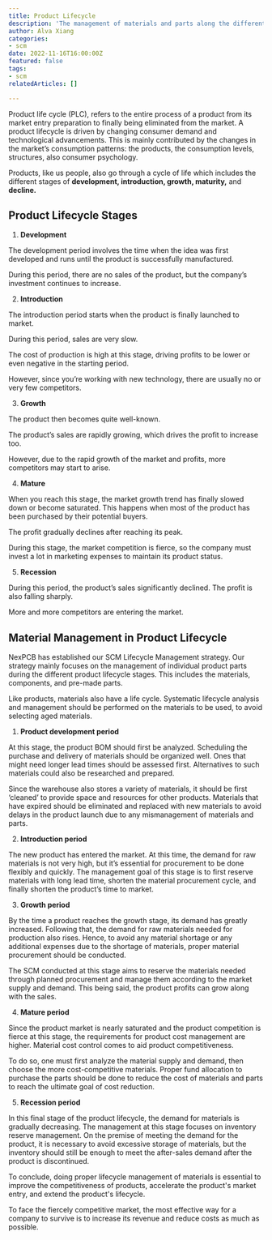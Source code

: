 ```yaml
---
title: Product Lifecycle
description: 'The management of materials and parts along the different product lifecycle. '
author: Alva Xiang
categories:
- scm
date: 2022-11-16T16:00:00Z
featured: false
tags:
- scm
relatedArticles: []

---
```

Product life cycle (PLC), refers to the entire process of a product from its market entry preparation to finally being eliminated from the market. A product lifecycle is driven by changing consumer demand and technological advancements. This is mainly contributed by the changes in the market’s consumption patterns: the products, the consumption levels, structures, also consumer psychology.

Products, like us people, also go through a cycle of life which includes the different stages of **development, introduction, growth, maturity,** and **decline.**

## Product Lifecycle Stages

1. **Development**

The development period involves the time when the idea was first developed and runs until the product is successfully manufactured.

During this period, there are no sales of the product, but the company’s investment continues to increase.

 

2. **Introduction**

The introduction period starts when the product is finally launched to market.

During this period, sales are very slow.

The cost of production is high at this stage, driving profits to be lower or even negative in the starting period.

However, since you’re working with new technology, there are usually no or very few competitors.

 

3. **Growth**

The product then becomes quite well-known.

The product’s sales are rapidly growing, which drives the profit to increase too.

However, due to the rapid growth of the market and profits, more competitors may start to arise.

 

4. **Mature**

When you reach this stage, the market growth trend has finally slowed down or become saturated. This happens when most of the product has been purchased by their potential buyers.

The profit gradually declines after reaching its peak.

During this stage, the market competition is fierce, so the company must invest a lot in marketing expenses to maintain its product status.

 

5. **Recession**

During this period, the product’s sales significantly declined. The profit is also falling sharply.

More and more competitors are entering the market.

 

 

## Material Management in Product Lifecycle

NexPCB has established our SCM Lifecycle Management strategy. Our strategy mainly focuses on the management of individual product parts during the different product lifecycle stages. This includes the materials, components, and pre-made parts.

Like products, materials also have a life cycle. Systematic lifecycle analysis and management should be performed on the materials to be used, to avoid selecting aged materials.

 

1. **Product development period**

At this stage, the product BOM should first be analyzed. Scheduling the purchase and delivery of materials should be organized well. Ones that might need longer lead times should be assessed first. Alternatives to such materials could also be researched and prepared.

Since the warehouse also stores a variety of materials, it should be first ‘cleaned’ to provide space and resources for other products. Materials that have expired should be eliminated and replaced with new materials to avoid delays in the product launch due to any mismanagement of materials and parts.

 

2. **Introduction period**

The new product has entered the market. At this time, the demand for raw materials is not very high, but it’s essential for procurement to be done flexibly and quickly. The management goal of this stage is to first reserve materials with long lead time, shorten the material procurement cycle, and finally shorten the product’s time to market.

 

3. **Growth period**

By the time a product reaches the growth stage, its demand has greatly increased. Following that, the demand for raw materials needed for production also rises. Hence, to avoid any material shortage or any additional expenses due to the shortage of materials, proper material procurement should be conducted.

The SCM conducted at this stage aims to reserve the materials needed through planned procurement and manage them according to the market supply and demand. This being said, the product profits can grow along with the sales.

 

4. **Mature period**

Since the product market is nearly saturated and the product competition is fierce at this stage, the requirements for product cost management are higher. Material cost control comes to aid product competitiveness.

To do so, one must first analyze the material supply and demand, then choose the more cost-competitive materials. Proper fund allocation to purchase the parts should be done to reduce the cost of materials and parts to reach the ultimate goal of cost reduction.

 

5. **Recession period**

In this final stage of the product lifecycle, the demand for materials is gradually decreasing. The management at this stage focuses on inventory reserve management. On the premise of meeting the demand for the product, it is necessary to avoid excessive storage of materials, but the inventory should still be enough to meet the after-sales demand after the product is discontinued. 

 

To conclude, doing proper lifecycle management of materials is essential to improve the competitiveness of products, accelerate the product's market entry, and extend the product's lifecycle.

To face the fiercely competitive market, the most effective way for a company to survive is to increase its revenue and reduce costs as much as possible.